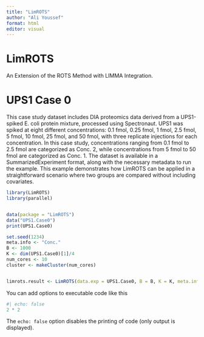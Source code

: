 ```yaml
---
title: "LimROTS"
author: "Ali Youssef"
format: html
editor: visual
---
```


# LimROTS 

An Extension of the ROTS Method with LIMMA Integration.

# UPS1 Case 0

This case study dataset includes DIA proteomics data derived from a UPS1-spiked E. coli protein mixture, processed using Spectronaut. UPS1 was spiked at eight different concentrations: 0.1 fmol, 0.25 fmol, 1 fmol, 2.5 fmol, 5 fmol, 10 fmol, 25 fmol, and 50 fmol, with three replicate injections for each concentration. In this case study, concentrations ranging from 0.1 fmol to 2.5 fmol are categorized as Conc. 2, while concentrations from 5 fmol to 50 fmol are categorized as Conc. 1. The dataset is available in a SummarizedExperiment format, along with the necessary metadata to run the example. This example demonstrates how LimROTS can be applied in a straightforward scenario where two groups are compared without including covariates.

```r
library(LimROTS)
library(parallel)


data(package = "LimROTS")
data("UPS1.Case0") 
print(UPS1.Case0)

set.seed(1234)
meta.info <- "Conc."
B <- 1000
K <- dim(UPS1.Case0)[1]/4
num_cores <- 10
cluster <- makeCluster(num_cores)


limrots.result <- LimROTS(data.exp = UPS1.Case0, B = B, K = K, meta.info = meta.info, cluster = cluster, group.name = "Conc.", trend = TRUE, robust = TRUE)

```

You can add options to executable code like this

```r
#| echo: false
2 * 2
```

The `echo: false` option disables the printing of code (only output is displayed).
